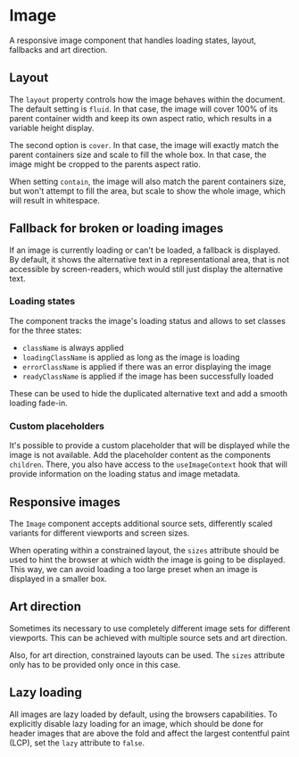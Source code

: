 
<Meta title="Docs/Image" />

# Image

A responsive image component that handles loading states, layout, fallbacks and
art direction.

## Layout

The `layout` property controls how the image behaves within the document. The
default setting is `fluid`. In that case, the image will cover 100% of its
parent container width and keep its own aspect ratio, which results in a
variable height display.

<Canvas>
  <Story id="components-image--fluid" />
</Canvas>

The second option is `cover`. In that case, the image will exactly match the
parent containers size and scale to fill the whole box. In that case, the image
might be cropped to the parents aspect ratio.

<Canvas>
  <Story id="components-image--fixed-cover" />
</Canvas>

When setting `contain`, the image will also match the parent containers size,
but won't attempt to fill the area, but scale to show the whole image, which
will result in whitespace.

<Canvas>
  <Story id="components-image--fixed-contain" />
</Canvas>

## Fallback for broken or loading images

If an image is currently loading or can't be loaded, a fallback is displayed. By
default, it shows the alternative text in a representational area, that is not
accessible by screen-readers, which would still just display the alternative
text.

<Canvas>
  <Story id="components-image--default-fallback" />
</Canvas>

### Loading states

The component tracks the image's loading status and allows to set classes for
the three states:

- `className` is always applied
- `loadingClassName` is applied as long as the image is loading
- `errorClassName` is applied if there was an error displaying the image
- `readyClassName` is applied if the image has been successfully loaded

These can be used to hide the duplicated alternative text and add a smooth
loading fade-in.

<Canvas>
  <Story id="components-image--fade-in" />
</Canvas>

### Custom placeholders

It's possible to provide a custom placeholder that will be displayed while the
image is not available. Add the placeholder content as the components
`children`. There, you also have access to the `useImageContext` hook that will
provide information on the loading status and image metadata.

<Canvas>
  <Story id="components-image--custom-placeholder" />
</Canvas>

<Canvas>
  <Story id="components-image--custom-loading-placeholder" />
</Canvas>

<Canvas>
  <Story id="components-image--custom-error-placeholder" />
</Canvas>

## Responsive images

The `Image` component accepts additional source sets, differently scaled
variants for different viewports and screen sizes.

<Canvas>
  <Story id="components-image--responsive" />
</Canvas>

When operating within a constrained layout, the `sizes` attribute should be used
to hint the browser at which width the image is going to be displayed. This way,
we can avoid loading a too large preset when an image is displayed in a smaller
box.

<Canvas>
  <Story id="components-image--responsive-constrained" />
</Canvas>

## Art direction

Sometimes its necessary to use completely different image sets for different
viewports. This can be achieved with multiple source sets and art direction.

<Canvas>
  <Story id="components-image--art-direction" />
</Canvas>

Also, for art direction, constrained layouts can be used. The `sizes` attribute
only has to be provided only once in this case.

<Canvas>
  <Story id="components-image--art-direction-constrained" />
</Canvas>

## Lazy loading

All images are lazy loaded by default, using the browsers capabilities. To
explicitly disable lazy loading for an image, which should be done for header
images that are above the fold and affect the largest contentful paint (LCP),
set the `lazy` attribute to `false`.

<Canvas>
  <Story id="components-image--lazy-loading" />
</Canvas>
